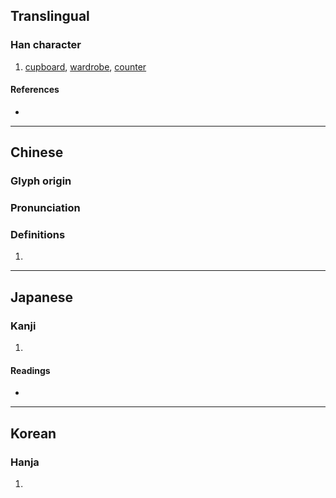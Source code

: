 {{character info/new}}
==Translingual==

===Han character===
{{Han char|rn=75|rad=木|as=12|sn=16|four=47986|canj=DLMC|ids=⿰木貴}}

# [[cupboard]], [[wardrobe]], [[counter]]

====References====
* {{Han ref|kx=0552.020|dkj=15498|dj=0940.070|hdz=21292.010|uh=6A3B|ud=27195|bh=E9CC|bd=59852}}

----

==Chinese==
{{zh-forms}}

===Glyph origin===
{{Han etym}}

===Pronunciation===
{{zh-pron
|m=kuì
|c=gwai6
|mc=y
|oc=y
|ma=
|cat=n
}}

===Definitions===
{{zh-hanzi}}

# {{rfdef|zh}}

----

==Japanese==

===Kanji===
{{ja-kanji|grade=|rs=木12}}

# {{rfdef|ja|sort=木12}}

====Readings====
* {{ja-readings|on=[[き]] (ki), [[ぎ]] (gi)|kun=}}

----

==Korean==

===Hanja===
{{ko-hanja|hangeul=궤|eumhun=|rv=gwe|mr=kwe|y=kwey}}

# {{rfdef|ko|sort=木12}}